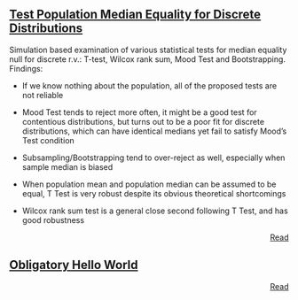 
## [Test Population Median Equality for Discrete Distributions](on-median)

Simulation based examination of various statistical tests for median equality null for discrete r.v.: T-test, Wilcox rank sum, Mood Test and Bootstrapping. Findings:

* If we know nothing about the population, all of the proposed tests are not reliable

* Mood Test tends to reject more often, it might be a good test for contentious distributions, but turns out to be a poor fit for discrete distributions, which can have identical medians yet fail to satisfy Mood’s Test  condition

* Subsampling/Bootstrapping tend to over-reject as well, especially when sample median is biased

* When population mean and population median can be assumed to be equal, T Test is very robust despite its obvious theoretical shortcomings

* Wilcox rank sum test is a general close second following T Test, and has good robustness

<div style="text-align:right">[Read](on-median)</div>

## [Obligatory Hello World](hello-world)

<div style="text-align:right">[Read](hello-world)</div>